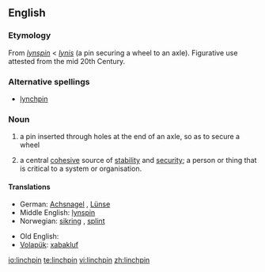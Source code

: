 ==English==

===Etymology===
From {{ME.}} ''[[lynspin]]'' < {{OE.}} ''[[lynis]]'' (a pin securing a wheel to an axle). Figurative use attested from the mid 20th Century.

===Alternative spellings===
*[[lynchpin]]

===Noun===
{{en-noun}}

# a pin inserted through holes at the end of an axle, so as to secure a wheel
# {{figurative}} a central [[cohesive]] source of [[stability]] and [[security]]; a person or thing that is critical to a system or organisation. 

====Translations====
{{trans-top|a securing pin}}
*German: [[Achsnagel]] {{m}}, [[Lünse]] {{f}}
*Middle English: [[lynspin]]
*Norwegian: [[sikring]] {{m}}, [[splint]] {{m}}
{{trans-mid}}
*Old English: {{t|ang|lynis|m}}
*[[Volapük]]: [[xabakluf]]
{{trans-bottom}}

[[io:linchpin]]
[[te:linchpin]]
[[vi:linchpin]]
[[zh:linchpin]]